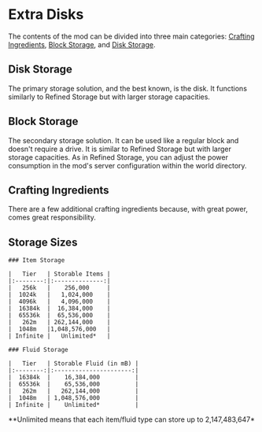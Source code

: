 # Extra Disks


<ProjectHeader slug="extra-disks" />

The contents of the mod can be divided into three main
categories: [Crafting Ingredients](#crafting-ingredients), [Block Storage](#block-storage),
and [Disk Storage](#disk-storage).

## Disk Storage
The primary storage solution, and the best known, is the disk. It functions similarly to Refined Storage but with larger
storage capacities.

## Block Storage
The secondary storage solution. It can be used like a regular block and doesn't require a drive. It is similar to
Refined Storage but with larger storage capacities. As in Refined Storage, you can adjust the power consumption in the
mod's server configuration within the world directory.

## Crafting Ingredients
There are a few additional crafting ingredients because, with great power, comes great responsibility.

## Storage Sizes

<div style={{ display: 'flex', flexWrap: 'wrap' }}>
  <div style={{ flex: '1 1 50%', boxSizing: 'border-box', padding: '10px' }}>

    ### Item Storage

    |   Tier   | Storable Items |
    |:--------:|:--------------:|
    |   256k   |    256,000     |
    |  1024k   |   1,024,000    |
    |  4096k   |   4,096,000    |
    |  16384k  |  16,384,000    |
    |  65536k  |  65,536,000    |
    |   262m   | 262,144,000    |
    |  1048m   |1,048,576,000   |
    | Infinite |   Unlimited*   |
  </div>
  <div style={{ flex: '1 1 50%', boxSizing: 'border-box', padding: '10px' }}>

    ### Fluid Storage

    |   Tier   | Storable Fluid (in mB) |
    |:--------:|:----------------------:|
    |  16384k  |    16,384,000          |
    |  65536k  |    65,536,000          |
    |   262m   |   262,144,000          |
    |  1048m   | 1,048,576,000          |
    | Infinite |    Unlimited*          |
  </div>
</div>

<p>**Unlimited means that each item/fluid type can store up to 2,147,483,647*</p>
